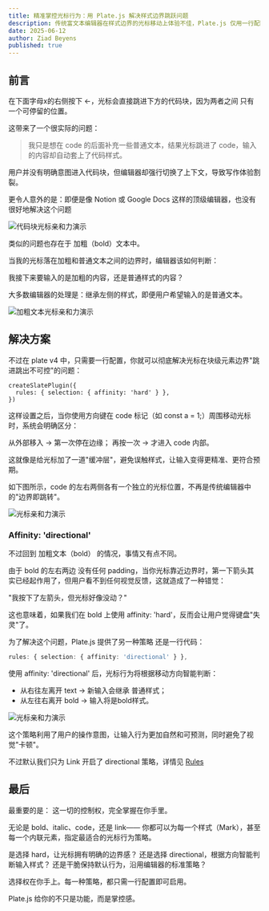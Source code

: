 ```yaml
---
title: 精准掌控光标行为：用 Plate.js 解决样式边界跳跃问题
description: 传统富文本编辑器在样式边界的光标移动上体验不佳，Plate.js 仅用一行配置即可带来更自然、可控的输入体验。本文详解其原理与用法。
date: 2025-06-12
author: Ziad Beyens
published: true
---
```


## 前言

在下面字母x的右侧按下 ←，光标会直接跳进下方的代码块，因为两者之间 只有一个可停留的位置。

这带来了一个很实际的问题：

> 我只是想在 code 的后面补充一些普通文本，结果光标跳进了 code，输入的内容却自动套上了代码样式。

用户并没有明确意图进入代码块，但编辑器却强行切换了上下文，导致写作体验割裂。

更令人意外的是：即便是像 Notion 或 Google Docs 这样的顶级编辑器，也没有很好地解决这个问题

![代码块光标亲和力演示](/blog/affinity/1.gif)

类似的问题也存在于 加粗（bold）文本中。

当我的光标落在加粗和普通文本之间的边界时，编辑器该如何判断：

我接下来要输入的是加粗的内容，还是普通样式的内容？

大多数编辑器的处理是：继承左侧的样式，即便用户希望输入的是普通文本。

![加粗文本光标亲和力演示](/blog/affinity/2.gif)

## 解决方案

不过在 plate v4 中，只需要一行配置，你就可以彻底解决光标在块级元素边界"跳进跳出不可控"的问题：

```tsx
createSlatePlugin({
  rules: { selection: { affinity: 'hard' } },
})
```

这样设置之后，当你使用方向键在 code 标记（如 const a = 1;）周围移动光标时，系统会明确区分：

从外部移入 → 第一次停在边缘；
再按一次 → 才进入 code 内部。

这就像是给光标加了一道"缓冲层"，避免误触样式，让输入变得更精准、更符合预期。

如下图所示，code 的左右两侧各有一个独立的光标位置，不再是传统编辑器中的"边界即跳转"。

![光标亲和力演示](/blog/affinity/3.gif)

### Affinity: 'directional'

不过回到 加粗文本（bold） 的情况，事情又有点不同。

由于 bold 的左右两边 没有任何 padding，当你光标靠近边界时，第一下箭头其实已经起作用了，但用户看不到任何视觉反馈，这就造成了一种错觉：

"我按下了左箭头，但光标好像没动？"

这也意味着，如果我们在 bold 上使用 affinity: 'hard'，反而会让用户觉得键盘"失灵"了。

为了解决这个问题，Plate.js 提供了另一种策略 还是一行代码：

```ts
rules: { selection: { affinity: 'directional' } },
```

使用 affinity: 'directional' 后，光标行为将根据移动方向智能判断：

* 从右往左离开 text → 新输入会继承 普通样式；
* 从左往右离开 bold → 输入将是bold样式。

![光标亲和力演示](/blog/affinity/4.gif)

这个策略利用了用户的操作意图，让输入行为更加自然和可预测，同时避免了视觉"卡顿"。

不过默认我们只为 Link 开启了 directional 策略，详情见 [Rules](https://platejs.org/docs/plugin-rules#rulesselection)

## 最后

最重要的是：
这一切的控制权，完全掌握在你手里。

无论是 bold、italic、code，还是 link——
你都可以为每一个样式（Mark），甚至每一个内联元素，指定最适合的光标行为策略。

是选择 hard，让光标拥有明确的边界感？
还是选择 directional，根据方向智能判断输入样式？
还是干脆保持默认行为，沿用编辑器的标准策略？

选择权在你手上。每一种策略，都只需一行配置即可启用。

Plate.js 给你的不只是功能，而是掌控感。
